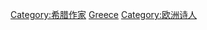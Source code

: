 {{Commonscat|Poets from Greece}}

[[Category:希腊作家|Category:希腊作家]]
[[Category:各国诗人|Greece]]
[[Category:欧洲诗人|Category:欧洲诗人]]